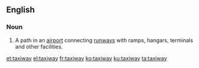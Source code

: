 ==English==
{{wikipedia}}
===Noun===
{{en-noun}}

# {{context|aviation|lang=en}} A path in an [[airport]] connecting [[runways]] with ramps, hangars, terminals and other facilities.

[[et:taxiway]]
[[el:taxiway]]
[[fr:taxiway]]
[[ko:taxiway]]
[[ku:taxiway]]
[[ta:taxiway]]